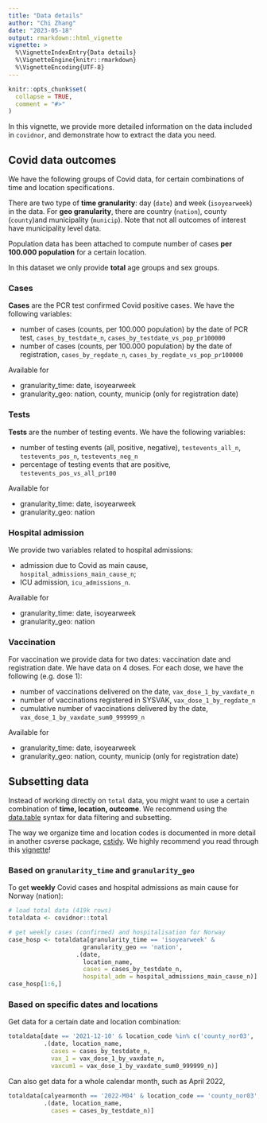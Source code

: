 ```yaml
---
title: "Data details"
author: "Chi Zhang"
date: "2023-05-18"
output: rmarkdown::html_vignette
vignette: >
  %\VignetteIndexEntry{Data details}
  %\VignetteEngine{knitr::rmarkdown}
  %\VignetteEncoding{UTF-8}
---
```


```r
knitr::opts_chunk$set(
  collapse = TRUE,
  comment = "#>"
)
```

In this vignette, we provide more detailed information on the data included in `covidnor`, and demonstrate how to extract the data you need. 


## Covid data outcomes

We have the following groups of Covid data, for certain combinations of time and location specifications. 

There are two type of **time granularity**: day (`date`) and week (`isoyearweek`) in the data. For **geo granularity**, there are country (`nation`), county (`county`)and municipality (`municip`). Note that not all outcomes of interest have municipality level data.


Population data has been attached to compute number of cases **per 100.000 population** for a certain location. 

In this dataset we only provide **total** age groups and sex groups. 



### Cases

**Cases** are the PCR test confirmed Covid positive cases. We have the following variables:

* number of cases (counts, per 100.000 population) by the date of PCR test, `cases_by_testdate_n`, `cases_by_testdate_vs_pop_pr100000`
* number of cases (counts, per 100.000 population) by the date of registration, `cases_by_regdate_n`, `cases_by_regdate_vs_pop_pr100000`

Available for 

* granularity_time: date, isoyearweek
* granularity_geo: nation, county, municip (only for registration date)

### Tests

**Tests** are the number of testing events. We have the following variables: 

* number of testing events (all, positive, negative), `testevents_all_n`, `testevents_pos_n`, `testevents_neg_n`
* percentage of testing events that are positive, `testevents_pos_vs_all_pr100`

Available for 

* granularity_time: date, isoyearweek
* granularity_geo: nation


### Hospital admission

We provide two variables related to hospital admissions: 

* admission due to Covid as main cause, `hospital_admissions_main_cause_n`; 
* ICU admission, `icu_admissions_n`.  

Available for 

* granularity_time: date, isoyearweek
* granularity_geo: nation

### Vaccination

For vaccination we provide data for two dates: vaccination date and registration date. We have data on 4 doses. For each dose, we have the following (e.g. dose 1):  

* number of vaccinations delivered on the date, `vax_dose_1_by_vaxdate_n`
* number of vaccinations registered in SYSVAK, `vax_dose_1_by_regdate_n`
* cumulative number of vaccinations delivered by the date, `vax_dose_1_by_vaxdate_sum0_999999_n`


Available for 

* granularity_time: date, isoyearweek
* granularity_geo: nation, county, municip (only for registration date)






## Subsetting data 

Instead of working directly on `total` data, you might want to use a certain combination of **time, location, outcome**. We recommend using the [data.table](https://cran.r-project.org/web/packages/data.table/vignettes/datatable-intro.html) syntax for data filtering and subsetting.

The way we organize time and location codes is documented in more detail in another csverse package, [cstidy](https://www.csids.no/cstidy/index.html). We highly recommend you read through this [vignette](https://www.csids.no/cstidy/articles/csfmt_rts_data_v1.html#context-specific-columns)!



### Based on `granularity_time` and `granularity_geo`

To get **weekly** Covid cases and hospital admissions as main cause for Norway (nation):

```r
# load total data (419k rows)
totaldata <- covidnor::total

# get weekly cases (confirmed) and hospitalisation for Norway
case_hosp <- totaldata[granularity_time == 'isoyearweek' &
                     granularity_geo == 'nation',
                   .(date, 
                     location_name, 
                     cases = cases_by_testdate_n, 
                     hospital_adm = hospital_admissions_main_cause_n)]
case_hosp[1:6,]
```


### Based on specific dates and locations

Get data for a certain date and location combination:

```r
totaldata[date == '2021-12-10' & location_code %in% c('county_nor03', 'county_nor15'), 
          .(date, location_name, 
            cases = cases_by_testdate_n, 
            vax_1 = vax_dose_1_by_vaxdate_n, 
            vaxcum1 = vax_dose_1_by_vaxdate_sum0_999999_n)]
```

Can also get data for a whole calendar month, such as April 2022, 

```r
totaldata[calyearmonth == '2022-M04' & location_code == 'county_nor03', 
          .(date, location_name, 
            cases = cases_by_testdate_n)]
```



